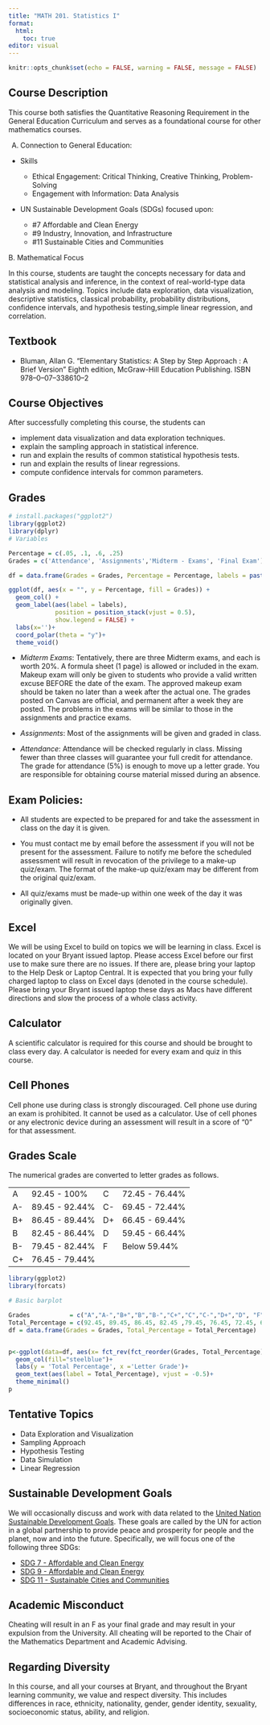 ```yaml
---
title: "MATH 201. Statistics I"
format: 
  html:
    toc: true
editor: visual
---
```


```r
knitr::opts_chunk$set(echo = FALSE, warning = FALSE, message = FALSE)
```

## Course Description

This course both satisfies the Quantitative Reasoning Requirement in the General Education Curriculum and serves as a foundational course for other mathematics courses.

A.  Connection to General Education:

-   Skills

    -   Ethical Engagement: Critical Thinking, Creative Thinking, Problem-Solving
    -   Engagement with Information: Data Analysis

-   UN Sustainable Development Goals (SDGs) focused upon:

    - #7 Affordable and Clean Energy
    - #9 Industry, Innovation, and Infrastructure
    - #11 Sustainable Cities and Communities


B. Mathematical Focus

In this course, students are taught the concepts necessary for data and statistical analysis and inference, in the context of real-world-type data analysis and modeling. Topics include data exploration, data visualization, descriptive statistics, classical probability, probability distributions, confidence intervals, and hypothesis testing,simple linear regression, and correlation. 


## Textbook

-   Bluman, Allan G. “Elementary Statistics: A Step by Step Approach : A Brief Version” Eighth
edition, McGraw-Hill Education Publishing. ISBN 978–0–07–338610–2


## Course Objectives

After successfully completing this course, the students can

- implement data visualization and data exploration techniques.
- explain the sampling approach in statistical inference.
- run and explain the results of common statistical hypothesis tests. 
- run and explain the results of linear regressions.
- compute confidence intervals for common parameters. 

## Grades


```r
# install.packages("ggplot2")
library(ggplot2)
library(dplyr)
# Variables

Percentage = c(.05, .1, .6, .25)
Grades = c('Attendance', 'Assignments','Midterm - Exams', 'Final Exam')

df = data.frame(Grades = Grades, Percentage = Percentage, labels = paste0(Percentage*100, "%"))

ggplot(df, aes(x = "", y = Percentage, fill = Grades)) +
  geom_col() +
  geom_label(aes(label = labels),
             position = position_stack(vjust = 0.5),
             show.legend = FALSE) +
  labs(x='')+
  coord_polar(theta = "y")+
  theme_void()
```

-  *Midterm Exams*: Tentatively, there are three Midterm exams, and each is worth 20%. A formula sheet (1 page) is allowed or included in the exam. Makeup exam will only be given to students who provide a valid written excuse BEFORE the date of the exam. The approved makeup exam should be taken no later than a week after the actual one. The grades posted on Canvas are official, and permanent after a week they are posted. The problems in the exams will be similar to those in the assignments and practice exams.

-   *Assignments*: Most of the assignments will be given and graded in class.

-   *Attendance*: Attendance will be checked regularly in class. Missing fewer than three classes will guarantee your full credit for attendance. The grade for attendance (5%) is enough to move up a letter grade. You are responsible for obtaining course material missed during an absence. 

## Exam Policies:

- All students are expected to be prepared for and take the assessment in class on the day it is
given.

- You must contact me by email before the assessment if you will not be present for the
assessment. Failure to notify me before the scheduled assessment will result in revocation of
the privilege to a make-up quiz/exam. The format of the make-up quiz/exam may be different
from the original quiz/exam.

- All quiz/exams must be made-up within one week of the day it was originally given.

## Excel 

We will be using Excel to build on topics we will be learning in class. Excel is located on your
Bryant issued laptop. Please access Excel before our first use to make sure there are no issues. If there
are, please bring your laptop to the Help Desk or Laptop Central. It is expected that you bring your
fully charged laptop to class on Excel days (denoted in the course schedule). Please bring your Bryant
issued laptop these days as Macs have different directions and slow the process of a whole class
activity.

## Calculator 

A scientific calculator is required for this course and should be brought to class every
day. A calculator is needed for every exam and
quiz in this course.

## Cell Phones 

Cell phone use during class is strongly discouraged. Cell phone use during an exam
is prohibited. It cannot be used as a calculator. Use of cell phones or any electronic device during
an assessment will result in a score of “0” for that assessment.

## Grades Scale

The numerical grades are converted to letter grades as follows.

|     |                |     |                |
|-----|----------------|-----|----------------|
| A   | 92.45 - 100%   | C   | 72.45 - 76.44% |
| A-  | 89.45 - 92.44% | C-  | 69.45 - 72.44% |
| B+  | 86.45 - 89.44% | D+  | 66.45 - 69.44% |
| B   | 82.45 - 86.44% | D   | 59.45 - 66.44% |
| B-  | 79.45 - 82.44% | F   | Below 59.44%   |
| C+  | 76.45 - 79.44% |     |                |

```r
library(ggplot2)
library(forcats)

# Basic barplot

Grades           = c("A","A-","B+","B","B-","C+","C","C-","D+","D", "F")
Total_Percentage = c(92.45, 89.45, 86.45, 82.45 ,79.45, 76.45, 72.45, 69.45, 66.45, 59.45, 0)
df = data.frame(Grades = Grades, Total_Percentage = Total_Percentage)


p<-ggplot(data=df, aes(x= fct_rev(fct_reorder(Grades, Total_Percentage)), y=Total_Percentage)) +
  geom_col(fill="steelblue")+
  labs(y = 'Total Percentage', x ='Letter Grade')+
  geom_text(aes(label = Total_Percentage), vjust = -0.5)+
  theme_minimal()
p

```

## Tentative Topics

-   Data Exploration and Visualization
-   Sampling Approach
-   Hypothesis Testing
-   Data Simulation
-   Linear Regression

## Sustainable Development Goals

We will occasionally discuss and work with data related to the [United Nation Sustainable Development Goals](https://sdgs.un.org/goals). These goals are called by the UN for action in a global partnership to provide peace and prosperity for people and the planet, now and into the future. Specifically, we will focus one of the following three SDGs:

-   [SDG 7 - Affordable and Clean Energy](https://www.globalgoals.org/goals/7-affordable-and-clean-energy/)
-   [SDG 9 - Affordable and Clean Energy](https://www.globalgoals.org/goals/9-industry-innovation-and-infrastructure/)
-   [SDG 11 - Sustainable Cities and Communities](https://www.globalgoals.org/goals/11-sustainable-cities-and-communities/)

## Academic Misconduct

Cheating will result in an F as your final grade and may result in your expulsion from the University. All cheating will be reported to the Chair of the Mathematics Department and Academic Advising.

## Regarding Diversity

In this course, and all your courses at Bryant, and throughout the Bryant learning community, we value and respect diversity. This includes differences in race, ethnicity, nationality, gender, gender identity, sexuality, socioeconomic status, ability, and religion.

